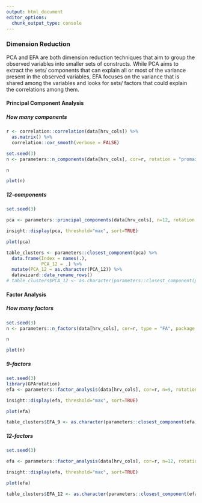 ```yaml
---
output: html_document
editor_options: 
  chunk_output_type: console
---
```



<!-- ```{r, message=FALSE, warning=FALSE} -->
<!-- nans <- data %>%  -->
<!--   group_by(Database) %>%  -->
<!--   select(one_of(hrv_cols)) %>%  -->
<!--   summarise_all(function(x) sum(is.na(x)) / n()) -->
<!-- nans <- nans[sapply(nans, function(x) if(is.character(x)) return(TRUE) else sum(x) > 0)] -->
<!-- nans -->

<!-- data %>%  -->
<!--   filter(is.na(RMSSD)) %>%  -->
<!--   select(Participant, Database) -->
<!-- ``` -->



### Dimension Reduction
PCA and EFA are both dimension reduction techniques that aim to group the observed variables into smaller sets of constructs. While PCA aims to extract the sets/ components that can explain all or most of the variance present in the observed variables, EFA focuses on the variance that is shared among the variables and looks for sets/ factors that could explain the correlations among them.

#### Principal Component Analysis
##### How many components
```r
r <- correlation::correlation(data[hrv_cols]) %>% 
  as.matrix() %>% 
  correlation::cor_smooth(verbose = FALSE)

set.seed(3)
n <- parameters::n_components(data[hrv_cols], cor=r, rotation = "promax")

n

plot(n) 
```

<!-- #### 1-components -->
<!-- ```{r, message=FALSE, warning=FALSE} -->
<!-- set.seed(3) -->

<!-- pca <- parameters::principal_components(data[hrv_cols], n=1, rotation = "promax") -->

<!-- insight::display(pca, threshold="max", sort=TRUE) -->

<!-- plot(pca) -->

<!-- table_clusters <- parameters::closest_component(pca) %>% -->
<!--   data.frame(Index = names(.), -->
<!--              PCA_1 = .) %>%  -->
<!--   mutate(PCA_1 = as.character(PCA_1)) %>%  -->
<!--   atawizard::data_rename_rows() -->
<!-- ``` -->

##### 12-components
```r
set.seed(3)

pca <- parameters::principal_components(data[hrv_cols], n=12, rotation = "promax")

insight::display(pca, threshold="max", sort=TRUE)

plot(pca)

table_clusters <- parameters::closest_component(pca) %>% 
  data.frame(Index = names(.),
             PCA_12 = .) %>%
  mutate(PCA_12 = as.character(PCA_12)) %>%
  datawizard::data_rename_rows()
# table_clusters$PCA_12 <- as.character(parameters::closest_component(pca))

```

#### Factor Analysis 

##### How many factors

```r
set.seed(3)
n <- parameters::n_factors(data[hrv_cols], cor=r, type = "FA", package = "all")

n

plot(n) 
```

##### 9-factors

```r
set.seed(3)
library(GPArotation)
efa <- parameters::factor_analysis(data[hrv_cols], cor=r, n=9, rotation="promax", fm="ml")

insight::display(efa, threshold="max", sort=TRUE)

plot(efa)

table_clusters$EFA_9 <- as.character(parameters::closest_component(efa))
```

##### 12-factors

```r
set.seed(3)

efa <- parameters::factor_analysis(data[hrv_cols], cor=r, n=12, rotation="promax", fm="ml")

insight::display(efa, threshold="max", sort=TRUE)

plot(efa)

table_clusters$EFA_12 <- as.character(parameters::closest_component(efa))
```

